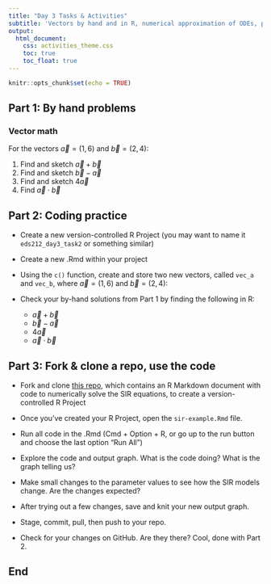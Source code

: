 ```yaml
---
title: "Day 3 Tasks & Activities"
subtitle: 'Vectors by hand and in R, numerical approximation of ODEs, practicing different git setups'
output: 
  html_document:
    css: activities_theme.css
    toc: true
    toc_float: true
---
```


```r
knitr::opts_chunk$set(echo = TRUE)
```

## Part 1: By hand problems

### Vector math

For the vectors $\vec a = (1,6)$ and $\vec b = (2, 4)$: 

1. Find and sketch $\vec a + \vec b$
2. Find and sketch $\vec b - \vec a$
3. Find and sketch $4 \vec a$
4. Find $\vec a \cdot \vec b$

## Part 2: Coding practice

- Create a new version-controlled R Project (you may want to name it `eds212_day3_task2` or something similar)

- Create a new .Rmd within your project

- Using the `c()` function, create and store two new vectors, called `vec_a` and `vec_b`, where $\vec a = (1,6)$ and $\vec b = (2, 4)$: 

- Check your by-hand solutions from Part 1 by finding the following in R: 

  - $\vec a + \vec b$
  - $\vec b - \vec a$
  - $4 \vec a$
  - $\vec a \cdot \vec b$

## Part 3: Fork & clone a repo, use the code

- Fork and clone [this repo](https://github.com/allisonhorst/eds212-sir-ode), which contains an R Markdown document with code to numerically solve the SIR equations, to create a version-controlled R Project

- Once you've created your R Project, open the `sir-example.Rmd` file. 

- Run all code in the .Rmd (Cmd + Option + R, or go up to the run button and choose the last option "Run All")

- Explore the code and output graph. What is the code doing? What is the graph telling us? 

- Make small changes to the parameter values to see how the SIR models change. Are the changes expected? 

- After trying out a few changes, save and knit your new output graph.

- Stage, commit, pull, then push to your repo.

- Check for your changes on GitHub. Are they there? Cool, done with Part 2.


## End
